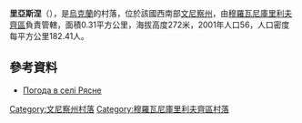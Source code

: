 {{coord|48|49|15|N|27|37|38|E|scale:30000|display=title}}

'''里亞斯涅'''（{{lang-uk|Рясне}}），是[[烏克蘭|烏克蘭]]的村落，位於該國西南部[[文尼察州|文尼察州]]，由[[穆羅瓦尼庫里利夫齊區|穆羅瓦尼庫里利夫齊區]]負責管轄，面積0.31平方公里，海拔高度272米，2001年人口56，人口密度每平方公里182.41人。

==參考資料==
* [http://weather.in.ua/ua/vinnickaja/23046 Погода в селі Рясне]

[[Category:文尼察州村落|Category:文尼察州村落]]
[[Category:穆羅瓦尼庫里利夫齊區村落|Category:穆羅瓦尼庫里利夫齊區村落]]


{{Vinnytsia-geo-stub}}